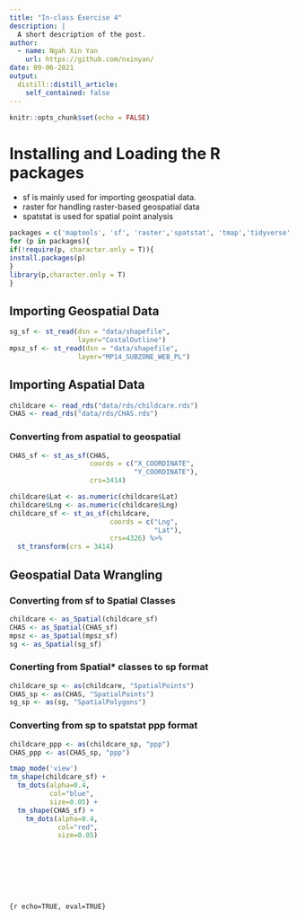 ```yaml
---
title: "In-class Exercise 4"
description: |
  A short description of the post.
author:
  - name: Ngah Xin Yan
    url: https://github.com/nxinyan/
date: 09-06-2021
output:
  distill::distill_article:
    self_contained: false
---
```



```r
knitr::opts_chunk$set(echo = FALSE)
```


# Installing and Loading the R packages

- sf is mainly used for importing geospatial data.
- raster for handling raster-based geospatial data 
- spatstat is used for spatial point analysis


```r

packages = c('maptools', 'sf', 'raster','spatstat', 'tmap','tidyverse' )
for (p in packages){
if(!require(p, character.only = T)){
install.packages(p)
}
library(p,character.only = T)
}

```

## Importing Geospatial Data

```r
sg_sf <- st_read(dsn = "data/shapefile", 
                 layer="CostalOutline")
mpsz_sf <- st_read(dsn = "data/shapefile", 
                 layer="MP14_SUBZONE_WEB_PL")
```
## Importing Aspatial Data

```r
childcare <- read_rds("data/rds/childcare.rds")
CHAS <- read_rds("data/rds/CHAS.rds")
```

### Converting from aspatial to geospatial

```r
CHAS_sf <- st_as_sf(CHAS,
                    coords = c("X_COORDINATE",
                               "Y_COORDINATE"),
                    crs=3414)
```

```r
childcare$Lat <- as.numeric(childcare$Lat)
childcare$Lng <- as.numeric(childcare$Lng)
childcare_sf <- st_as_sf(childcare,
                         coords = c("Lng",
                                    "Lat"),
                         crs=4326) %>%
  st_transform(crs = 3414)
```

## Geospatial Data Wrangling

### Converting from sf to Spatial Classes

```r
childcare <- as_Spatial(childcare_sf)
CHAS <- as_Spatial(CHAS_sf)
mpsz <- as_Spatial(mpsz_sf)
sg <- as_Spatial(sg_sf)
```

### Conerting from Spatial* classes to sp format

```r
childcare_sp <- as(childcare, "SpatialPoints")
CHAS_sp <- as(CHAS, "SpatialPoints")
sg_sp <- as(sg, "SpatialPolygons")
```

### Converting from sp to spatstat ppp format

```r
childcare_ppp <- as(childcare_sp, "ppp")
CHAS_ppp <- as(CHAS_sp, "ppp")
```

```r
tmap_mode('view')
tm_shape(childcare_sf) + 
  tm_dots(alpha=0.4,
          col="blue",
          size=0.05) +
  tm_shape(CHAS_sf) + 
    tm_dots(alpha=0.4,
            col="red",
            size=0.05)
```

```r

```

```r

```

```r

```

```r

```

```r

```

```r

```

```r

```

```{r echo=TRUE, eval=TRUE}```
